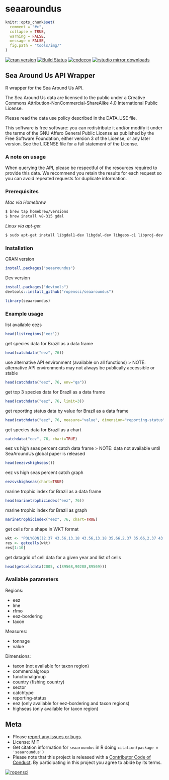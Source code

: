 seaaroundus
===========

```r
knitr::opts_chunk$set(
  comment = "#>",
  collapse = TRUE,
  warning = FALSE,
  message = FALSE,
  fig.path = "tools/img/"
)
```

[![cran version](https://www.r-pkg.org/badges/version/seaaroundus)](https://cran.r-project.org/package=seaaroundus)
[![Build Status](https://api.travis-ci.org/ropensci/seaaroundus.svg?branch=master)](https://travis-ci.org/ropensci/seaaroundus)
[![codecov](https://codecov.io/gh/ropensci/seaaroundus/branch/master/graph/badge.svg)](https://codecov.io/gh/ropensci/seaaroundus)
[![rstudio mirror downloads](https://cranlogs.r-pkg.org/badges/seaaroundus)](https://github.com/metacran/cranlogs.app)


## Sea Around Us API Wrapper

R wrapper for the Sea Around Us API.

The Sea Around Us data are licensed to the public under a Creative Commons Attribution-NonCommercial-ShareAlike
    4.0 International Public License.

Please read the data use policy described in the DATA_USE file.

This software is free software:  you can redistribute it and/or modify
    it under the terms of the GNU Affero General Public License as published by
    the Free Software Foundation, either version 3 of the License, or
    any later version.  See the LICENSE file for a full statement of the License.

### A note on usage

When querying the API, please be respectful of the resources required to provide this data. We recommend you retain the results for each request so you can avoid repeated requests for duplicate information.


### Prerequisites

*Mac via Homebrew*
```bash
$ brew tap homebrew/versions
$ brew install v8-315 gdal
```

*Linux via apt-get*
```bash
$ sudo apt-get install libgdal1-dev libgdal-dev libgeos-c1 libproj-dev
```


### Installation

CRAN version

```r
install.packages("seaaroundus")
```

Dev version

```r
install.packages("devtools")
devtools::install_github("ropensci/seaaroundus")
```

```r
library(seaaroundus)
```

### Example usage

list available eezs

```r
head(listregions('eez'))
```

get species data for Brazil as a data frame

```r
head(catchdata("eez", 76))
```

use alternative API environment (available on all functions)
> NOTE: alternative API environments may not always be publically accessible or stable

```r
head(catchdata("eez", 76, env="qa"))
```

get top 3 species data for Brazil as a data frame

```r
head(catchdata("eez", 76, limit=3))
```

get reporting status data by value for Brazil as a data frame

```r
head(catchdata("eez", 76, measure="value", dimension="reporting-status"))
```

get species data for Brazil as a chart

```r
catchdata("eez", 76, chart=TRUE)
```

eez vs high seas percent catch data frame
> NOTE: data not available until SeaAroundUs global paper is released

```r
head(eezsvshighseas())
```

eez vs high seas percent catch graph

```r
eezsvshighseas(chart=TRUE)
```

marine trophic index for Brazil as a data frame

```r
head(marinetrophicindex("eez", 76))
```

marine trophic index for Brazil as graph

```r
marinetrophicindex("eez", 76, chart=TRUE)
```

get cells for a shape in WKT format

```r
wkt <- "POLYGON((2.37 43.56,13.18 43.56,13.18 35.66,2.37 35.66,2.37 43.56))"
res <- getcells(wkt)
res[1:10]
```

get datagrid of cell data for a given year and list of cells

```r
head(getcelldata(2005, c(89568,90288,89569)))
```

### Available parameters

Regions:

* eez
* lme
* rfmo
* eez-bordering
* taxon

Measures:

* tonnage
* value

Dimensions:

* taxon (not available for taxon region)
* commercialgroup
* functionalgroup
* country (fishing country)
* sector
* catchtype
* reporting-status
* eez (only available for eez-bordering and taxon regions)
* highseas (only available for taxon region)


## Meta

* Please [report any issues or bugs](https://github.com/ropensci/seaaroundus/issues).
* License: MIT
* Get citation information for `seaaroundus` in R doing `citation(package = 'seaaroundus')`
* Please note that this project is released with a [Contributor Code of Conduct](CONDUCT.md). By participating in this project you agree to abide by its terms.

[![ropensci](https://ropensci.org/public_images/github_footer.png)](https://ropensci.org)

